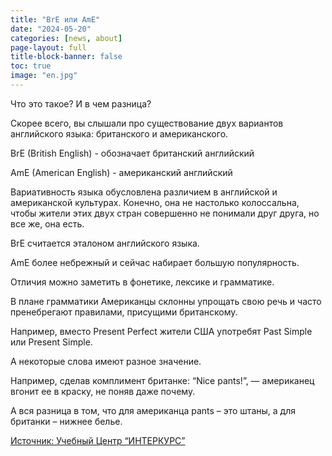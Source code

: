 ---
title: "BrE или AmE"
date: "2024-05-20"
categories: [news, about]
page-layout: full
title-block-banner: false
toc: true
image: "en.jpg"
---

Что это такое? И в чем разница?

Скорее всего, вы слышали про существование двух вариантов английского языка: британского и американского.

 BrE (British English) - обозначает британский английский

 AmE (American English) -  американский английский

Вариативность языка обусловлена различием в английской и американской культурах. Конечно, она не настолько колоссальна, чтобы жители этих двух стран совершенно не понимали друг друга, но все же, она есть.

BrE считается эталоном английского языка. 

AmE более небрежный и сейчас набирает большую популярность. 

Отличия можно заметить в фонетике, лексике и грамматике.

В плане грамматики Американцы склонны упрощать свою речь и часто пренебрегают правилами, присущими британскому.

Например, вместо Рresent Perfect жители США употребят Past Simple или Present Simple.

А некоторые слова имеют разное значение. 

Например, сделав комплимент британке: “Nice pants!", — американец вгонит ее в краску, не поняв даже почему. 

А вся разница в том, что для американца pants – это штаны, а для британки – нижнее белье.

[Источник: Учебный Центр "ИНТЕРКУРС"](https://vk.com/wall-126662783_248)
